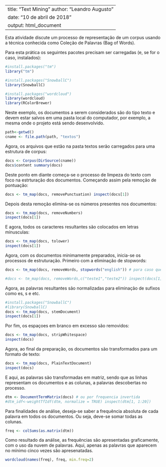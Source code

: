 
--- 
title: "Text Mining" author: "Leandro Augusto" 
date: "10 de abril de 2018" 
output: html_document 
--- 

Esta atividade discute um processo de representação de um corpus usando a técnica conhecida como Coleção de Palavras (Bag of Words). 

Para esta prática os seguintes pacotes precisam ser carregadas (e, se for o caso, instalados): 

```r
#install.packages("tm") 
library("tm") 

#install.packages("SnowballC") 
library(SnowballC) 

#install.packages("wordcloud") 
library(wordcloud) 
library(RColorBrewer) 
``` 

Neste exemplo, os documentos a serem considerados são do tipo texto e devem estar salvos em uma pasta local do computador, por exemplo, a mesma onde o projeto está sendo desenvolvido. 

```r
path<-getwd() 
cname <- file.path(path, "textos") 
``` 

Agora, os arquivos que estão na pasta textos serão carregados para uma estrutura de corpus: 

```r
docs <- Corpus(DirSource(cname)) 
docs$content summary(docs) 
``` 

Deste ponto em diante começa-se o processo de limpeza do texto com foco na estrturação dos documentos. Começando assim pela remoção de pontuação: 

```r
docs <- tm_map(docs, removePunctuation) inspect(docs[1]) 
``` 

Depois desta remoção elimina-se os números presentes nos documentos: 

```r
docs <- tm_map(docs, removeNumbers) 
inspect(docs[1]) 
``` 

E agora, todos os caracteres resultantes são colocados em letras mínusculas: 

```r

docs <- tm_map(docs, tolower) 
inspect(docs[1]) 
``` 

Agora, com os documentos minimamente preparados, inicia-se os processos de estruturação. Primeiro com a eliminação de stopwords: 

```r
docs <- tm_map(docs, removeWords, stopwords("english")) # para caso queira remover palavras específicas 

#docs <- tm_map(docs, removeWords,c("teste1","teste2")) inspect(docs[1]) 
``` 

Agora, as palavras resultantes são normalizadas para eliminação de sufixos como es, s e etc. 

```r
#install.packages("SnowballC") 
#library(SnowballC) 
docs <- tm_map(docs, stemDocument) 
inspect(docs[1]) 
``` 

Por fim, os espaçoes em branco em excesso são removidos: 

```r
docs <- tm_map(docs, stripWhitespace) 
inspect(docs) 
``` 

Agora, ao final da preparação, os documentos são transformados para um formato de texto:

```r
docs <- tm_map(docs, PlainTextDocument) 
inspect(docs) 
``` 

E aqui, as palavras são transformadas em matriz, sendo que as linhas representam os documentos e as colunas, a palavras descobertas no processo.

```r
dtm <- DocumentTermMatrix(docs) # ou por frequencia invertida 
#dtm_idf<-weightTfIdf(dtm, normalize = TRUE) inspect(dtm[1, 1:20]) 
``` 

Para finalidades de análise, deseja-se saber a frequência absoluta de cada palavra em todos os documentos. Ou seja, deve-se somar todas as colunas. 

```r
freq <- colSums(as.matrix(dtm)) 
``` 

Como resultado da análise, as frequências são apresentadas graficamente, com o uso da nuvem de palavras. Aqui, apenas as palavras que aparecem no mínimo cinco vezes são apresenatadas. 

```r
wordcloud(names(freq), freq, min.freq=2) 
```